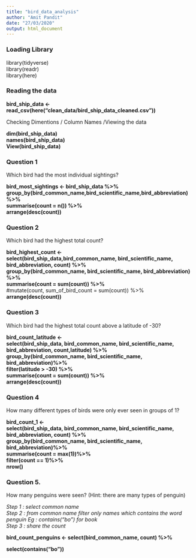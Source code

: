 ```yaml
---
title: "bird_data_analysis"
author: "Amit Pandit"
date: "27/03/2020"
output: html_document
---
```



### Loading Library

library(tidyverse)   
library(readr)  
library(here)  

### Reading the data

**bird_ship_data <- read_csv(here("clean_data/bird_ship_data_cleaned.csv"))**

Checking Dimentions / Column Names /Viewing the data

**dim(bird_ship_data)**  
**names(bird_ship_data)**  
**View(bird_ship_data)**  

### Question 1

Which bird had the most individual sightings?

**bird_most_sightings <- bird_ship_data %>%**  
  **group_by(bird_common_name,bird_scientific_name,bird_abbreviation) %>%**  
  **summarise(count = n()) %>%**  
  **arrange(desc(count))**
  
  
  
### Question 2  

Which bird had the highest total count? 

**bird_highest_count <-**   
  **select(bird_ship_data,bird_common_name, bird_scientific_name, bird_abbreviation, count) %>%**  
        **group_by(bird_common_name, bird_scientific_name, bird_abbreviation) %>%**  
        **summarise(count = sum(count)) %>%**    
          #mutate(count, sum_of_bird_count = sum(count)) %>%  
        **arrange(desc(count))**
        
    
        
### Question 3

Which bird had the highest total count above a latitude of -30?

**bird_count_latitude <-**  
  **select(bird_ship_data, bird_common_name, bird_scientific_name, bird_abbreviation, count,latitude) %>%**  
   **group_by(bird_common_name, bird_scientific_name, bird_abbreviation)%>%**  
   **filter(latitude > -30) %>%**  
   **summarise(count = sum(count)) %>%**  
   **arrange(desc(count))**
   
   

### Question 4

How many different types of birds were only ever seen in groups of 1?  

**bird_count_1 <- **  
  **select(bird_ship_data, bird_common_name, bird_scientific_name, bird_abbreviation, count) %>%**  
      **group_by(bird_common_name, bird_scientific_name, bird_abbreviation)%>%**  
      **summarise(count = max(1))%>%**  
      **filter(count == 1)%>%**  
      **nrow()**  

### Question 5.  

How many penguins were seen? (Hint: there are many types of penguin)


*Step 1 : select common name*  
*Step 2 : from common name filter only names which contains the word penguin Eg : contains("bo") for book*  
*Step 3 : share the count*  

**bird_count_penguins <- select(bird_common_name, count) %>%**  
  
  **select(contains("bo"))**







        

